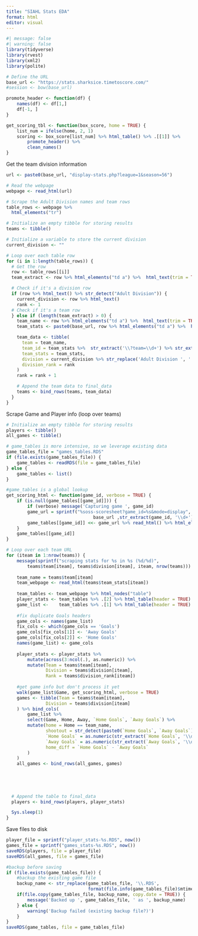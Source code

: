```yaml
---
title: "SIAHL Stats EDA"
format: html
editor: visual
---
```


```r
#| message: false
#| warning: false
library(tidyverse)
library(rvest)
library(xml2)
library(polite)
```

```r
# Define the URL
base_url <- "https://stats.sharksice.timetoscore.com/"
#session <- bow(base_url)

promote_header <- function(df) { 
    names(df) <- df[1,]
    df[-1, ] 
}

get_scoring_tbl <- function(box_score, home = TRUE) {
    list_num = ifelse(home, 2, 1)
    scoring <- box_score[list_num] %>% html_table() %>% .[[1]] %>% 
        promote_header() %>% 
        clean_names()
}
```

Get the team division information

```r
url <- paste0(base_url, "display-stats.php?league=1&season=56")

# Read the webpage
webpage <- read_html(url)

# Scrape the Adult Division names and team rows
table_rows <- webpage %>%
  html_elements("tr") 

# Initialize an empty tibble for storing results
teams <- tibble()

# Initialize a variable to store the current division
current_division <- ""

# Loop over each table row
for (i in 1:length(table_rows)) {
  # Get the row
  row <- table_rows[[i]]
  team_extract <- row %>% html_elements("td a") %>%  html_text(trim = TRUE)

  # Check if it's a division row
  if (row %>% html_text() %>% str_detect("Adult Division")) {
    current_division <- row %>% html_text()
    rank <- 1
  # Check if it's a team row
  } else if (length(team_extract) > 0) {
    team_name <- row %>% html_elements("td a") %>%  html_text(trim = TRUE)
    team_stats <- paste0(base_url, row %>% html_elements("td a") %>%  html_attr("href"))

    team_data <- tibble(
      team = team_name,
      team_id = team_stats %>%  str_extract('\\?team=\\d+') %>% str_extract('\\d+'),
      team_stats = team_stats,
      division = current_division %>% str_replace('Adult Division ', ''),
      division_rank = rank
    )
    rank = rank + 1

    # Append the team data to final_data
    teams <- bind_rows(teams, team_data)
  }
}
```

Scrape Game and Player info (loop over teams)

```r
# Initialize an empty tibble for storing results
players <- tibble() 
all_games <- tibble()

# game_tables is more intensive, so we leverage existing data
game_tables_file = "games_tables.RDS"
if (file.exists(game_tables_file)) {
    game_tables <- readRDS(file = game_tables_file)
} else {
    game_tables <- list()
}

#game_tables is a global lookup
get_scoring_html <- function(game_id, verbose = TRUE) {
    if (is.null(game_tables[[game_id]])) {
        if (verbose) message('Capturing game ', game_id)
        game_url = sprintf("%soss-scoresheet?game_id=%s&mode=display", 
                                 base_url ,str_extract(game_id, '\\d+')) 
        game_tables[[game_id]] <<- game_url %>% read_html() %>% html_elements(".d25l table") %>% list() 
    }
    game_tables[[game_id]]
}

# Loop over each team URL
for (iteam in 1:nrow(teams)) {
    message(sprintf("scraping stats for %s in %s (%d/%d)", 
        teams$team[iteam], teams$division[iteam], iteam, nrow(teams)))
    
    team_name = teams$team[iteam]
    team_webpage <- read_html(teams$team_stats[iteam])
    
    team_tables <- team_webpage %>% html_nodes("table")
    player_stats <- team_tables %>% .[2] %>% html_table(header = TRUE) %>% .[[1]] %>% promote_header()
    game_list <-    team_tables %>% .[1] %>% html_table(header = TRUE) %>% .[[1]] %>% promote_header()
    
    #fix duplicate Goals headers
    game_cols <- names(game_list) 
    fix_cols <- which(game_cols == 'Goals')
    game_cols[fix_cols[1]] <- 'Away Goals'
    game_cols[fix_cols[2]] <- 'Home Goals'
    names(game_list) <- game_cols
    
    player_stats <- player_stats %>% 
        mutate(across(3:ncol(.), as.numeric)) %>% 
        mutate(Team = teams$team[iteam], 
               Division = teams$division[iteam], 
               Rank = teams$division_rank[iteam])
    
    #get game info but don't process it yet
    walk(game_list$Game, get_scoring_html, verbose = TRUE)
    games <- tibble(Team = teams$team[iteam], 
               Division = teams$division[iteam]
    ) %>% bind_cols(
        game_list %>% 
        select(Game, Home, Away, `Home Goals`, `Away Goals`) %>% 
        mutate(home = Home == team_name,
               shootout = str_detect(paste0(`Home Goals`, `Away Goals`), 'S'),
               `Home Goals` = as.numeric(str_extract(`Home Goals`, '\\d+')),
               `Away Goals` = as.numeric(str_extract(`Away Goals`, '\\d+')),
               home_diff = `Home Goals` - `Away Goals`
        ) 
    ) 
    all_games <- bind_rows(all_games, games)
    
    
    

  
  # Append the table to final_data
  players <- bind_rows(players, player_stats)

  Sys.sleep(1)
}

```

Save files to disk

```r
player_file = sprintf("player_stats-%s.RDS", now())
games_file = sprintf("games_stats-%s.RDS", now())
saveRDS(players, file = player_file)
saveRDS(all_games, file = games_file)

#backup before saving
if (file.exists(game_tables_file)) {
    #backup the existing game file
    backup_name <- str_replace(game_tables_file, '\\.RDS', 
                               format(file.info(game_tables_file)$mtime, '-%Y-%m-%d-%H%M%S.RDS'))
    if(file.copy(game_tables_file, backup_name, copy.date = TRUE)) {
        message('Backed up ', game_tables_file, ' as ', backup_name)
    } else {
        warning('Backup failed (existing backup file?)')
    }
}
saveRDS(game_tables, file = game_tables_file)
```

